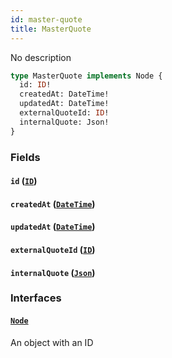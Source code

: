 ```yaml
---
id: master-quote
title: MasterQuote
---
```


No description

```graphql
type MasterQuote implements Node {
  id: ID!
  createdAt: DateTime!
  updatedAt: DateTime!
  externalQuoteId: ID!
  internalQuote: Json!
}
```

### Fields

#### `id` ([`ID`](../../rate-manager-service/scalars/id))

#### `createdAt` ([`DateTime`](../../rate-manager-service/scalars/date-time))

#### `updatedAt` ([`DateTime`](../../rate-manager-service/scalars/date-time))

#### `externalQuoteId` ([`ID`](../../rate-manager-service/scalars/id))

#### `internalQuote` ([`Json`](../../rate-manager-service/scalars/json))

### Interfaces

#### [`Node`](../../rate-manager-service/interfaces/node)

An object with an ID
